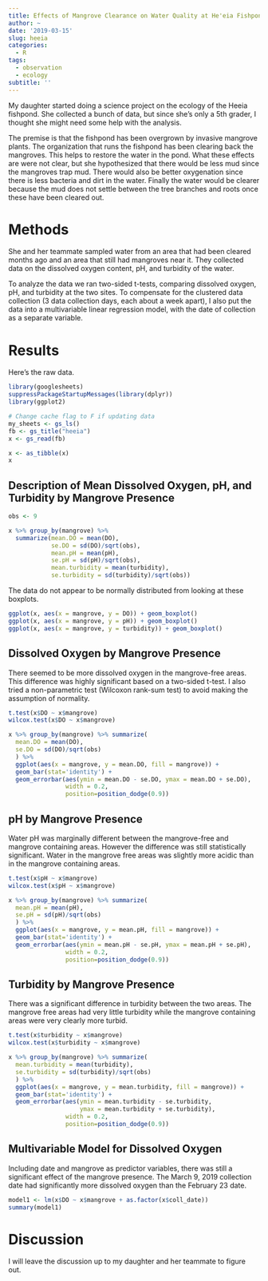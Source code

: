 ```yaml
---
title: Effects of Mangrove Clearance on Water Quality at He'eia Fishpond
author: ~
date: '2019-03-15'
slug: heeia
categories: 
  - R
tags: 
  - observation
  - ecology
subtitle: ''
---
```


My daughter started doing a science project on the ecology of the Heeia fishpond. She collected a bunch of data, but since she's only a 5th grader, I thought she might need some help with the analysis.

The premise is that the fishpond has been overgrown by invasive mangrove plants. The organization that runs the fishpond has been clearing back the mangroves. This helps to restore the water in the pond. What these effects are were not clear, but she hypothesized that there would be less mud since the mangroves trap mud. There would also be better oxygenation since there is less bacteria and dirt in the water. Finally the water would be clearer because the mud does not settle between the tree branches and roots once these have been cleared out.

# Methods
She and her teammate sampled water from an area that had been cleared months ago and an area that still had mangroves near it. They collected data on the dissolved oxygen content, pH, and turbidity of the water. 

To analyze the data we ran two-sided t-tests, comparing dissolved oxygen, pH, and turbidity at the two sites. To compensate for the clustered data collection (3 data collection days, each about a week apart), I also put the data into a multivariable linear regression model, with the date of collection as a separate variable.

# Results
Here's the raw data.

```r
library(googlesheets)
suppressPackageStartupMessages(library(dplyr))
library(ggplot2)
```

```r
# Change cache flag to F if updating data
my_sheets <- gs_ls()
fb <- gs_title("heeia")
x <- gs_read(fb)
```



```r
x <- as_tibble(x)
x
```

## Description of Mean Dissolved Oxygen, pH, and Turbidity by Mangrove Presence
```r
obs <- 9

x %>% group_by(mangrove) %>% 
  summarize(mean.DO = mean(DO),
            se.DO = sd(DO)/sqrt(obs),
            mean.pH = mean(pH),
            se.pH = sd(pH)/sqrt(obs),
            mean.turbidity = mean(turbidity),
            se.turbidity = sd(turbidity)/sqrt(obs))

```

The data do not appear to be normally distributed from looking at these boxplots.
```r
ggplot(x, aes(x = mangrove, y = DO)) + geom_boxplot()
ggplot(x, aes(x = mangrove, y = pH)) + geom_boxplot()
ggplot(x, aes(x = mangrove, y = turbidity)) + geom_boxplot()
```


## Dissolved Oxygen by Mangrove Presence
There seemed to be more dissolved oxygen in the mangrove-free areas. This difference was highly significant based on a two-sided t-test. I also tried a non-parametric test (Wilcoxon rank-sum test) to avoid making the assumption of normality. 

```r
t.test(x$DO ~ x$mangrove)
wilcox.test(x$DO ~ x$mangrove)
```

```r
x %>% group_by(mangrove) %>% summarize(
  mean.DO = mean(DO), 
  se.DO = sd(DO)/sqrt(obs)
  ) %>%   
  ggplot(aes(x = mangrove, y = mean.DO, fill = mangrove)) + 
  geom_bar(stat='identity') +
  geom_errorbar(aes(ymin = mean.DO - se.DO, ymax = mean.DO + se.DO),
                width = 0.2,
                position=position_dodge(0.9))

```

## pH by Mangrove Presence
Water pH was marginally different between the mangrove-free and mangrove containing areas. However the difference was still statistically significant. Water in the mangrove free areas was slightly more acidic than in the mangrove containing areas.
```r
t.test(x$pH ~ x$mangrove)
wilcox.test(x$pH ~ x$mangrove)
```

```r
x %>% group_by(mangrove) %>% summarize(
  mean.pH = mean(pH), 
  se.pH = sd(pH)/sqrt(obs)
  ) %>%   
  ggplot(aes(x = mangrove, y = mean.pH, fill = mangrove)) + 
  geom_bar(stat='identity') +
  geom_errorbar(aes(ymin = mean.pH - se.pH, ymax = mean.pH + se.pH),
                width = 0.2,
                position=position_dodge(0.9))
```

## Turbidity by Mangrove Presence
There was a significant difference in turbidity between the two areas. The mangrove free areas had very little turbidity while the mangrove containing areas were very clearly more turbid.

```r
t.test(x$turbidity ~ x$mangrove)
wilcox.test(x$turbidity ~ x$mangrove)
```

```r
x %>% group_by(mangrove) %>% summarize(
  mean.turbidity = mean(turbidity), 
  se.turbidity = sd(turbidity)/sqrt(obs)
  ) %>%   
  ggplot(aes(x = mangrove, y = mean.turbidity, fill = mangrove)) + 
  geom_bar(stat='identity') +
  geom_errorbar(aes(ymin = mean.turbidity - se.turbidity, 
                    ymax = mean.turbidity + se.turbidity),
                width = 0.2,
                position=position_dodge(0.9))
```

## Multivariable Model for Dissolved Oxygen
Including date and mangrove as predictor variables, there was still a significant effect of the mangrove presence. The March 9, 2019 collection date had significantly more dissolved oxygen than the February 23 date.
```r
model1 <- lm(x$DO ~ x$mangrove + as.factor(x$coll_date))
summary(model1)
```

# Discussion
I will leave the discussion up to my daughter and her teammate to figure out.